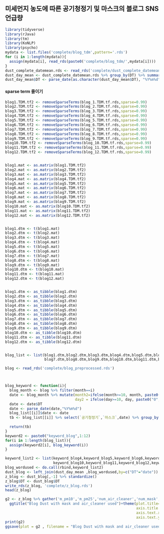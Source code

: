## **미세먼지 농도에 따른 공기청정기 및 마스크의 블로그 SNS 언급량**
```r
library(tidyverse)
library(rJava)
library(tm)
library(KoNLP)
library(psycho)
mydata <- list.files('complete/blog_tdm',pattern='.rds')
for (i in 1:length(mydata)){
  assign(mydata[i], read_rds(paste0('complete/blog_tdm/',mydata[i])))
}
dust_complete_datemean.rds <- read_rds('complete/dust_complete_datemean.rds')
dust_day_mean <- dust_complete_datemean.rds %>% group_by(DT) %>% summarise(m_pm10=mean(pm10,na.rm=T), m_pm25=mean(pm25,na.rm=T))
dust_day_mean$DT <- parse_date(as.character(dust_day_mean$DT), "%Y%m%d")
```

#### sparse term 줄이기
```r
blog1.TDM.tf2 <- removeSparseTerms(blog_1.TDM.tf.rds,sparse=0.99)
blog2.TDM.tf2 <- removeSparseTerms(blog_2.TDM.tf.rds,sparse=0.99)
blog3.TDM.tf2 <- removeSparseTerms(blog_3.TDM.tf.rds,sparse=0.99)
blog4.TDM.tf2 <- removeSparseTerms(blog_4.TDM.tf.rds,sparse=0.99)
blog5.TDM.tf2 <- removeSparseTerms(blog_5.TDM.tf.rds,sparse=0.99)
blog6.TDM.tf2 <- removeSparseTerms(blog_6.TDM.tf.rds,sparse=0.99)
blog7.TDM.tf2 <- removeSparseTerms(blog_7.TDM.tf.rds,sparse=0.99)
blog8.TDM.tf2 <- removeSparseTerms(blog_8.TDM.tf.rds,sparse=0.99)
blog9.TDM.tf2 <- removeSparseTerms(blog_9.TDM.tf.rds,sparse=0.99)
blog10.TDM.tf2 <- removeSparseTerms(blog_10.TDM.tf.rds,sparse=0.99)
blog11.TDM.tf2 <- removeSparseTerms(blog_11.TDM.tf.rds,sparse=0.99)
blog12.TDM.tf2 <- removeSparseTerms(blog_12.TDM.tf.rds,sparse=0.99)


blog1.mat <- as.matrix(blog1.TDM.tf2)
blog2.mat <- as.matrix(blog2.TDM.tf2)
blog3.mat <- as.matrix(blog3.TDM.tf2)
blog4.mat <- as.matrix(blog4.TDM.tf2)
blog5.mat <- as.matrix(blog5.TDM.tf2)
blog6.mat <- as.matrix(blog6.TDM.tf2)
blog7.mat <- as.matrix(blog7.TDM.tf2)
blog8.mat <- as.matrix(blog8.TDM.tf2)
blog9.mat <- as.matrix(blog9.TDM.tf2)
blog10.mat <- as.matrix(blog10.TDM.tf2)
blog11.mat <- as.matrix(blog11.TDM.tf2)
blog12.mat <- as.matrix(blog12.TDM.tf2)


blog1.dtm <- t(blog1.mat)
blog2.dtm <- t(blog2.mat)
blog3.dtm <- t(blog3.mat)
blog4.dtm <- t(blog4.mat)
blog5.dtm <- t(blog5.mat)
blog6.dtm <- t(blog6.mat)
blog7.dtm <- t(blog7.mat)
blog8.dtm <- t(blog8.mat)
blog9.dtm <- t(blog9.mat)
blog10.dtm <- t(blog10.mat)
blog11.dtm <- t(blog11.mat)
blog12.dtm <- t(blog12.mat)


blog1.dtm <- as_tibble(blog1.dtm)
blog2.dtm <- as_tibble(blog2.dtm)
blog3.dtm <- as_tibble(blog3.dtm)
blog4.dtm <- as_tibble(blog4.dtm)
blog5.dtm <- as_tibble(blog5.dtm)
blog6.dtm <- as_tibble(blog6.dtm)
blog7.dtm <- as_tibble(blog7.dtm)
blog8.dtm <- as_tibble(blog8.dtm)
blog9.dtm <- as_tibble(blog9.dtm)
blog10.dtm <- as_tibble(blog10.dtm)
blog11.dtm <- as_tibble(blog11.dtm)
blog12.dtm <- as_tibble(blog12.dtm)


blog_list <- list(blog1.dtm,blog2.dtm,blog3.dtm,blog4.dtm,blog5.dtm,blog6.dtm,
                  blog7.dtm,blog8.dtm,blog9.dtm,blog10.dtm,blog11.dtm,blog12.dtm)

blog <- read_rds('complete/blog_preprocessed.rds')



blog_keyword <- function(i){
  blog_month <- blog %>% filter(month==i)
  date <- blog_month %>% mutate(month2=ifelse(month>=10, month, paste0("0",month)),
                                day2 = ifelse(day>=10, day, paste0("0",day))) %>% unite(DT, c(year,month2, day2),sep="") %>% select(DT)
  date <- date$DT
  date <- parse_date(date,"%Y%m%d")
  blog_list[[i]]$date <- date
  tb <- blog_list[[i]] %>% select(`공기청정기`,`마스크`,date) %>% group_by(date) %>% summarise(num_air_cleaner=sum(`공기청정기`),
                                                                                       num_mask =sum(`마스크`))
  return(tb)
}
keyword2 <- paste0("keyword_blog",1:12)
for(i in 1:length(blog_list)){
  assign(keyword2[i], blog_keyword(i))
}

keyword_list2 <- list(keyword_blog4,keyword_blog5,keyword_blog6,keyword_blog7,keyword_blog8,keyword_blog9,
                      keyword_blog10,keyword_blog11,keyword_blog12,keyword_blog1,keyword_blog2,keyword_blog3)
blog_wordused <- do.call(rbind,keyword_list2)
dust_blog <- left_join(dust_day_mean ,blog_wordused,by=c("DT"="date"))
z_blog <- dust_blog[,-1] %>% standardize()
z_blog$DT <- dust_blog$DT
write_rds(z_blog, 'complete/z_blog.rds')
head(z_blog)

g2 <- z_blog %>% gather('m_pm10','m_pm25','num_air_cleaner','num_mask',key="id",value="value") %>% ggplot(aes(DT,value,col=id,group=id))+geom_line()+xlab('DATE')+ylab('Word_used')+
  ggtitle("Blog Dust with mask and air_cleaner used")+theme(plot.title=element_text(size=20,face='bold'),axis.title.x=element_text(size=10,face='bold'),
                                                            axis.title.y=element_text(size=10,face='bold'),
                                                            axis.text.x=element_text(size=10,face='bold'),
                                                            axis.text.y=element_text(size=10,face='bold'))
print(g2)
ggsave(plot = g2 , filename = "Blog Dust with mask and air_cleaner used.pdf", dpi=300)
```